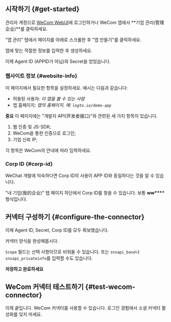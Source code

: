 ## 시작하기 \{#get-started}

관리자 계정으로 [WeCom WebUI](https://work.weixin.qq.com/)에 로그인하거나 WeCom 앱에서 **기업 관리(管理企业)**를 클릭하세요.

"앱 관리" 탭에서 페이지를 아래로 스크롤한 후 "앱 만들기"를 클릭하세요.

앱에 맞는 적절한 정보를 입력한 후 생성하세요.

이제 Agent ID (APPID가 아님)와 Secret을 얻었습니다.

### 웹사이트 정보 \{#website-info}

이 페이지에서 필요한 항목을 설정하세요. 예시는 다음과 같습니다:

- 허용된 사용자: _이 앱을 볼 수 있는 사람_
- 앱 홈페이지: _앱의 홈페이지. 예: `logto.io/demo-app`_

**중요**
이 페이지에는 "개발자 API(开发者接口)"와 관련된 세 가지 항목이 있습니다.

1. 웹 인증 및 JS-SDK;
2. WeCom을 통한 인증으로 로그인;
3. 기업 신뢰 IP;

각 항목은 WeCom의 안내에 따라 입력하세요.

### Corp ID \{#corp-id}

WeChat 개발에 익숙하다면 Corp ID의 사용이 APP ID와 동일하다는 것을 알 수 있습니다.

"내 기업(我的企业)" 탭 페이지 하단에서 Corp ID를 찾을 수 있습니다. 보통 **ww\*\*\*\*** 형식입니다.

## 커넥터 구성하기 \{#configure-the-connector}

이제 Agent ID, Secret, Corp ID를 모두 확보했습니다.

커넥터 양식을 완성해봅시다.

`Scope` 필드는 선택 사항이므로 비워둘 수 있습니다. 또는 `snsapi_base`나 `snsapi_privateinfo`를 입력할 수도 있습니다.

**저장하고 완료하세요**

## WeCom 커넥터 테스트하기 \{#test-wecom-connector}

이제 끝입니다. WeCom 커넥터를 사용할 수 있습니다. <MainSiteUrl href="/connectors/social-connectors#enable-social-sign-in">로그인 경험에서 소셜 커넥터 활성화</MainSiteUrl>를 잊지 마세요.
